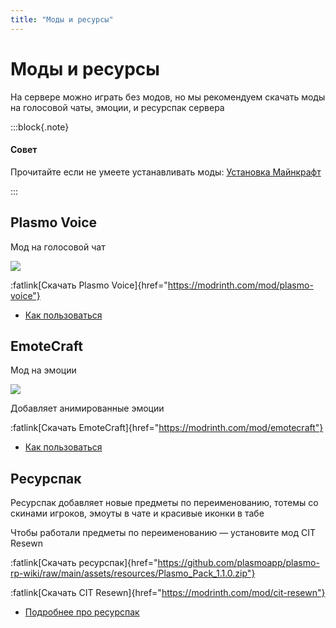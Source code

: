 ```yaml
---
title: "Моды и ресурсы"
---
```


# Моды и ресурсы

На сервере можно играть без модов, но мы рекомендуем скачать моды на голосовой чаты, эмоции, и ресурспак сервера

:::block{.note}

#### Совет

Прочитайте если не умеете устанавливать моды: [Установка Майнкрафт](/wiki/getting-started/install)

:::

## Plasmo Voice

Мод на голосовой чат

![](/assets/mods/voice/player_icons.png)

:fatlink[Скачать Plasmo Voice]{href="https://modrinth.com/mod/plasmo-voice"}

- [Как пользоваться](/wiki/mods/voice)

## EmoteCraft

Мод на эмоции

![](/assets/mods/emotes/demo.webp)

Добавляет анимированные эмоции

:fatlink[Скачать EmoteCraft]{href="https://modrinth.com/mod/emotecraft"}

- [Как пользоваться](/wiki/mods/emotes)

## Ресурспак

Ресурспак добавляет новые предметы по переименованию, тотемы со скинами игроков, эмоуты в чате и красивые иконки в табе

Чтобы работали предметы по переименованию — установите мод CIT Resewn

:fatlink[Скачать ресурспак]{href="https://github.com/plasmoapp/plasmo-rp-wiki/raw/main/assets/resources/Plasmo_Pack_1.1.0.zip"}

:fatlink[Скачать CIT Resewn]{href="https://modrinth.com/mod/cit-resewn"}

- [Подробнее про ресурспак](/wiki/mods/resources)